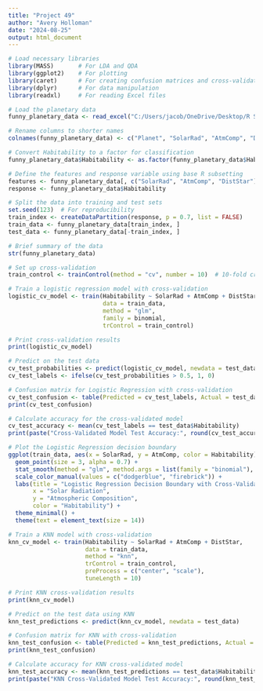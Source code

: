 ---
title: "Project 49"
author: "Avery Holloman"
date: "2024-08-25"
output: html_document
---

```{r}
# Load necessary libraries
library(MASS)       # For LDA and QDA
library(ggplot2)    # For plotting
library(caret)      # For creating confusion matrices and cross-validation
library(dplyr)      # For data manipulation
library(readxl)     # For reading Excel files

# Load the planetary data
funny_planetary_data <- read_excel("C:/Users/jacob/OneDrive/Desktop/R Studio Projects 2024/Datasets/funny_planetary_data.xlsx")

# Rename columns to shorter names
colnames(funny_planetary_data) <- c("Planet", "SolarRad", "AtmComp", "DistStar", "Habitability")

# Convert Habitability to a factor for classification
funny_planetary_data$Habitability <- as.factor(funny_planetary_data$Habitability)

# Define the features and response variable using base R subsetting
features <- funny_planetary_data[, c("SolarRad", "AtmComp", "DistStar")]
response <- funny_planetary_data$Habitability

# Split the data into training and test sets
set.seed(123)  # For reproducibility
train_index <- createDataPartition(response, p = 0.7, list = FALSE)
train_data <- funny_planetary_data[train_index, ]
test_data <- funny_planetary_data[-train_index, ]

# Brief summary of the data
str(funny_planetary_data)

# Set up cross-validation
train_control <- trainControl(method = "cv", number = 10)  # 10-fold cross-validation

# Train a logistic regression model with cross-validation
logistic_cv_model <- train(Habitability ~ SolarRad + AtmComp + DistStar, 
                           data = train_data, 
                           method = "glm", 
                           family = binomial, 
                           trControl = train_control)

# Print cross-validation results
print(logistic_cv_model)

# Predict on the test data
cv_test_probabilities <- predict(logistic_cv_model, newdata = test_data, type = "prob")[,2]
cv_test_labels <- ifelse(cv_test_probabilities > 0.5, 1, 0)

# Confusion matrix for Logistic Regression with cross-validation
cv_test_confusion <- table(Predicted = cv_test_labels, Actual = test_data$Habitability)
print(cv_test_confusion)

# Calculate accuracy for the cross-validated model
cv_test_accuracy <- mean(cv_test_labels == test_data$Habitability)
print(paste("Cross-Validated Model Test Accuracy:", round(cv_test_accuracy * 100, 2), "%"))

# Plot the Logistic Regression decision boundary
ggplot(train_data, aes(x = SolarRad, y = AtmComp, color = Habitability)) +
  geom_point(size = 3, alpha = 0.7) +
  stat_smooth(method = "glm", method.args = list(family = "binomial"), se = FALSE, linetype = "dashed", color = "black") +
  scale_color_manual(values = c("dodgerblue", "firebrick")) +
  labs(title = "Logistic Regression Decision Boundary with Cross-Validation",
       x = "Solar Radiation",
       y = "Atmospheric Composition",
       color = "Habitability") +
  theme_minimal() +
  theme(text = element_text(size = 14))

# Train a KNN model with cross-validation
knn_cv_model <- train(Habitability ~ SolarRad + AtmComp + DistStar, 
                      data = train_data, 
                      method = "knn", 
                      trControl = train_control, 
                      preProcess = c("center", "scale"),
                      tuneLength = 10)

# Print KNN cross-validation results
print(knn_cv_model)

# Predict on the test data using KNN
knn_test_predictions <- predict(knn_cv_model, newdata = test_data)

# Confusion matrix for KNN with cross-validation
knn_test_confusion <- table(Predicted = knn_test_predictions, Actual = test_data$Habitability)
print(knn_test_confusion)

# Calculate accuracy for KNN cross-validated model
knn_test_accuracy <- mean(knn_test_predictions == test_data$Habitability)
print(paste("KNN Cross-Validated Model Test Accuracy:", round(knn_test_accuracy * 100, 2), "%"))

```